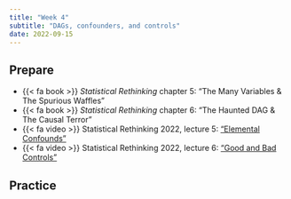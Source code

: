 ```yaml
---
title: "Week 4"
subtitle: "DAGs, confounders, and controls"
date: 2022-09-15
---
```


## Prepare

- {{< fa book >}} *Statistical Rethinking* chapter 5: "The Many Variables & The Spurious Waffles"
- {{< fa book >}} *Statistical Rethinking* chapter 6: "The Haunted DAG & The Causal Terror"
- {{< fa video >}} Statistical Rethinking 2022, lecture 5: ["Elemental Confounds"](https://youtu.be/UpP-_mBvECI)
- {{< fa video >}} Statistical Rethinking 2022, lecture 6: ["Good and Bad Controls"](https://www.youtube.com/watch?v=NSuTaeW6Orc&list=PLDcUM9US4XdMROZ57-OIRtIK0aOynbgZN&index=6)


## Practice

